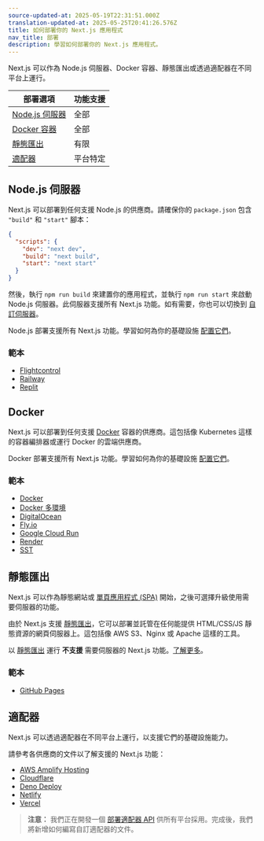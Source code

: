 ```yaml
---
source-updated-at: 2025-05-19T22:31:51.000Z
translation-updated-at: 2025-05-25T20:41:26.576Z
title: 如何部署你的 Next.js 應用程式
nav_title: 部署
description: 學習如何部署你的 Next.js 應用程式。
---
```


Next.js 可以作為 Node.js 伺服器、Docker 容器、靜態匯出或透過適配器在不同平台上運行。

| 部署選項                | 功能支援   |
| -------------------------------- | ----------------- |
| [Node.js 伺服器](#nodejs-server) | 全部               |
| [Docker 容器](#docker)      | 全部               |
| [靜態匯出](#static-export)  | 有限           |
| [適配器](#adapters)            | 平台特定 |

## Node.js 伺服器

Next.js 可以部署到任何支援 Node.js 的供應商。請確保你的 `package.json` 包含 `"build"` 和 `"start"` 腳本：

```json filename="package.json"
{
  "scripts": {
    "dev": "next dev",
    "build": "next build",
    "start": "next start"
  }
}
```

然後，執行 `npm run build` 來建置你的應用程式，並執行 `npm run start` 來啟動 Node.js 伺服器。此伺服器支援所有 Next.js 功能。如有需要，你也可以切換到 [自訂伺服器](/docs/app/guides/custom-server)。

Node.js 部署支援所有 Next.js 功能。學習如何為你的基礎設施 [配置它們](/docs/app/guides/self-hosting)。

### 範本

- [Flightcontrol](https://github.com/nextjs/deploy-flightcontrol)
- [Railway](https://github.com/nextjs/deploy-railway)
- [Replit](https://github.com/nextjs/deploy-replit)

## Docker

Next.js 可以部署到任何支援 [Docker](https://www.docker.com/) 容器的供應商。這包括像 Kubernetes 這樣的容器編排器或運行 Docker 的雲端供應商。

Docker 部署支援所有 Next.js 功能。學習如何為你的基礎設施 [配置它們](/docs/app/guides/self-hosting)。

### 範本

- [Docker](https://github.com/vercel/next.js/tree/canary/examples/with-docker)
- [Docker 多環境](https://github.com/vercel/next.js/tree/canary/examples/with-docker-multi-env)
- [DigitalOcean](https://github.com/nextjs/deploy-digitalocean)
- [Fly.io](https://github.com/nextjs/deploy-fly)
- [Google Cloud Run](https://github.com/nextjs/deploy-google-cloud-run)
- [Render](https://github.com/nextjs/deploy-render)
- [SST](https://github.com/nextjs/deploy-sst)

## 靜態匯出

Next.js 可以作為靜態網站或 [單頁應用程式 (SPA)](/docs/app/guides/single-page-applications) 開始，之後可選擇升級使用需要伺服器的功能。

由於 Next.js 支援 [靜態匯出](/docs/app/guides/static-exports)，它可以部署並託管在任何能提供 HTML/CSS/JS 靜態資源的網頁伺服器上。這包括像 AWS S3、Nginx 或 Apache 這樣的工具。

以 [靜態匯出](/docs/app/guides/static-exports) 運行 **不支援** 需要伺服器的 Next.js 功能。[了解更多](/docs/app/guides/static-exports#unsupported-features)。

### 範本

- [GitHub Pages](https://github.com/nextjs/deploy-github-pages)

## 適配器

Next.js 可以透過適配器在不同平台上運行，以支援它們的基礎設施能力。

請參考各供應商的文件以了解支援的 Next.js 功能：

- [AWS Amplify Hosting](https://docs.amplify.aws/nextjs/start/quickstart/nextjs-app-router-client-components)
- [Cloudflare](https://developers.cloudflare.com/workers/frameworks/framework-guides/nextjs)
- [Deno Deploy](https://docs.deno.com/examples/next_tutorial)
- [Netlify](https://docs.netlify.com/frameworks/next-js/overview/#next-js-support-on-netlify)
- [Vercel](https://vercel.com/docs/frameworks/nextjs)

> **注意：** 我們正在開發一個 [部署適配器 API](https://github.com/vercel/next.js/discussions/77740) 供所有平台採用。完成後，我們將新增如何編寫自訂適配器的文件。